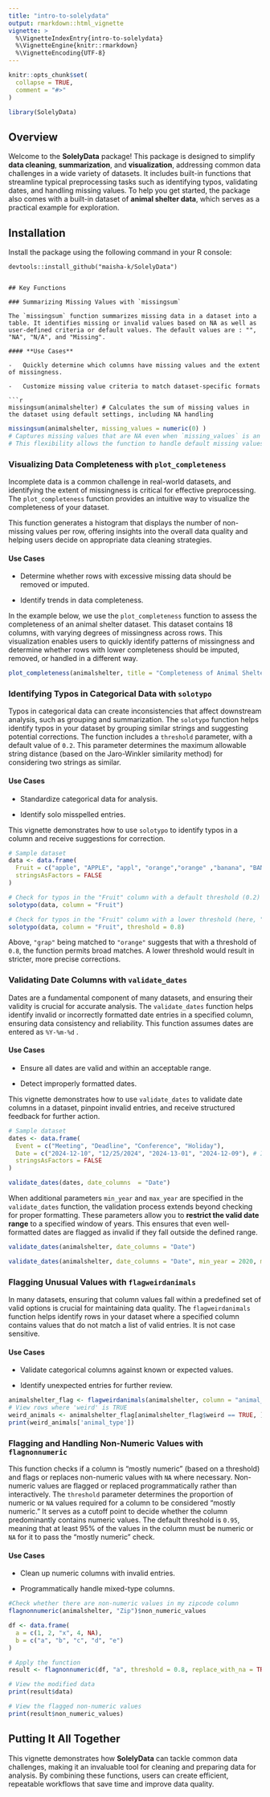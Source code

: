 ```yaml
---
title: "intro-to-solelydata"
output: rmarkdown::html_vignette
vignette: >
  %\VignetteIndexEntry{intro-to-solelydata}
  %\VignetteEngine{knitr::rmarkdown}
  %\VignetteEncoding{UTF-8}
---
```


```r
knitr::opts_chunk$set(
  collapse = TRUE,
  comment = "#>"
)
```

```r
library(SolelyData)
```

## Overview

Welcome to the **SolelyData** package! This package is designed to simplify **data cleaning**, **summarization**, and **visualization**, addressing common data challenges in a wide variety of datasets. It includes built-in functions that streamline typical preprocessing tasks such as identifying typos, validating dates, and handling missing values. To help you get started, the package also comes with a built-in dataset of **animal shelter data**, which serves as a practical example for exploration.

## Installation

Install the package using the following command in your R console:

`devtools::install_github("maisha-k/SolelyData")`

```

## Key Functions

### Summarizing Missing Values with `missingsum`

The `missingsum` function summarizes missing data in a dataset into a table. It identifies missing or invalid values based on NA as well as user-defined criteria or default values. The default values are : "", "NA", "N/A", and "Missing".

#### **Use Cases**

-   Quickly determine which columns have missing values and the extent of missingness.

-   Customize missing value criteria to match dataset-specific formats

```r
missingsum(animalshelter) # Calculates the sum of missing values in the dataset using default settings, including NA handling

```

```r
missingsum(animalshelter, missing_values = numeric(0) ) 
# Captures missing values that are NA even when `missing_values` is an empty numeric vector. 
# This flexibility allows the function to handle default missing values or custom definitions effectively.
```

### Visualizing Data Completeness with `plot_completeness`

Incomplete data is a common challenge in real-world datasets, and identifying the extent of missingness is critical for effective preprocessing. The `plot_completeness` function provides an intuitive way to visualize the completeness of your dataset.

This function generates a histogram that displays the number of non-missing values per row, offering insights into the overall data quality and helping users decide on appropriate data cleaning strategies.

#### **Use Cases**

-   Determine whether rows with excessive missing data should be removed or imputed.

-   Identify trends in data completeness.

In the example below, we use the `plot_completeness` function to assess the completeness of an animal shelter dataset. This dataset contains 18 columns, with varying degrees of missingness across rows. This visualization enables users to quickly identify patterns of missingness and determine whether rows with lower completeness should be imputed, removed, or handled in a different way.

```r
plot_completeness(animalshelter, title = "Completeness of Animal Shelter Data")
```

### Identifying Typos in Categorical Data with `solotypo`

Typos in categorical data can create inconsistencies that affect downstream analysis, such as grouping and summarization. The `solotypo` function helps identify typos in your dataset by grouping similar strings and suggesting potential corrections. The function includes a `threshold` parameter, with a default value of `0.2`. This parameter determines the maximum allowable string distance (based on the Jaro-Winkler similarity method) for considering two strings as similar.

#### **Use Cases**

-   Standardize categorical data for analysis.

-   Identify solo misspelled entries.

This vignette demonstrates how to use `solotypo` to identify typos in a column and receive suggestions for correction.

```r
# Sample dataset
data <- data.frame(
  Fruit = c("apple", "APPLE", "appl", "orange","orange" ,"banana", "BANANA", "banan", "grap"),
  stringsAsFactors = FALSE
)
```

```r
# Check for typos in the "Fruit" column with a default threshold (0.2)
solotypo(data, column = "Fruit")

```

```r
# Check for typos in the "Fruit" column with a lower threshold (here, "grap" can match to "orange)
solotypo(data, column = "Fruit", threshold = 0.8)

```

Above, `"grap"` being matched to `"orange"` suggests that with a threshold of `0.8`, the function permits broad matches. A lower threshold would result in stricter, more precise corrections.

### Validating Date Columns with `validate_dates`

Dates are a fundamental component of many datasets, and ensuring their validity is crucial for accurate analysis. The `validate_dates` function helps identify invalid or incorrectly formatted date entries in a specified column, ensuring data consistency and reliability. This function assumes dates are entered as `%Y-%m-%d` .

#### **Use Cases**

-   Ensure all dates are valid and within an acceptable range.

-   Detect improperly formatted dates.

This vignette demonstrates how to use `validate_dates` to validate date columns in a dataset, pinpoint invalid entries, and receive structured feedback for further action.

```r
# Sample dataset
dates <- data.frame(
  Event = c("Meeting", "Deadline", "Conference", "Holiday"),
  Date = c("2024-12-10", "12/25/2024", "2024-13-01", "2024-12-09"), # Includes invalid date "2024-13-01" and "12/25/2024"
  stringsAsFactors = FALSE
)

validate_dates(dates, date_columns  = "Date")

```

When additional parameters `min_year` and `max_year` are specified in the `validate_dates` function, the validation process extends beyond checking for proper formatting. These parameters allow you to **restrict the valid date range** to a specified window of years. This ensures that even well-formatted dates are flagged as invalid if they fall outside the defined range.

```r
validate_dates(animalshelter, date_columns = "Date") 
```

```r
validate_dates(animalshelter, date_columns = "Date", min_year = 2020, max_year = 2023) 
```

### Flagging Unusual Values with `flagweirdanimals`

In many datasets, ensuring that column values fall within a predefined set of valid options is crucial for maintaining data quality. The `flagweirdanimals` function helps identify rows in your dataset where a specified column contains values that do not match a list of valid entries. It is not case sensitive.

#### **Use Cases**

-   Validate categorical columns against known or expected values.

-   Identify unexpected entries for further review.

```r
animalshelter_flag <- flagweirdanimals(animalshelter, column = "animal_type", valid_types = c("dog", "cat", "rabbit", "bird"))
# View rows where 'weird' is TRUE
weird_animals <- animalshelter_flag[animalshelter_flag$weird == TRUE, ]
print(weird_animals['animal_type'])

```

### Flagging and Handling Non-Numeric Values with `flagnonnumeric`

This function checks if a column is "mostly numeric" (based on a threshold) and flags or replaces non-numeric values with `NA` where necessary. Non-numeric values are flagged or replaced programmatically rather than interactively. The `threshold` parameter determines the proportion of numeric or `NA` values required for a column to be considered "mostly numeric." It serves as a cutoff point to decide whether the column predominantly contains numeric values. The default threshold is `0.95`, meaning that at least 95% of the values in the column must be numeric or `NA` for it to pass the "mostly numeric" check.

#### **Use Cases**

-   Clean up numeric columns with invalid entries.

-   Programmatically handle mixed-type columns.

```r
#Check whether there are non-numeric values in my zipcode column
flagnonnumeric(animalshelter, "Zip")$non_numeric_values

```

```r
df <- data.frame(
  a = c(1, 2, "x", 4, NA), 
  b = c("a", "b", "c", "d", "e")
)

# Apply the function
result <- flagnonnumeric(df, "a", threshold = 0.8, replace_with_na = TRUE)

# View the modified data
print(result$data)

# View the flagged non-numeric values
print(result$non_numeric_values)

```

## Putting It All Together

This vignette demonstrates how **SolelyData** can tackle common data challenges, making it an invaluable tool for cleaning and preparing data for analysis. By combining these functions, users can create efficient, repeatable workflows that save time and improve data quality.
